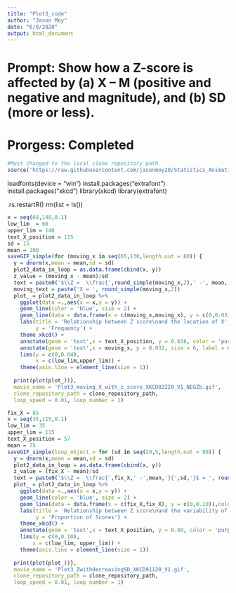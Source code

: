 ```yaml
---
title: "Plot3_code"
author: "Jason Moy"
date: "6/8/2020"
output: html_document
---
```

# Prompt: Show how a Z-score is affected by (a) X – M (positive and negative and magnitude), and (b) SD (more or less).

# Prorgess: Completed
```r
#Must changed to the local clone repository path
source('https://raw.githubusercontent.com/jasonmoy28/Statistics_Animation_Plot/master/saveGIF_simple_git_ver.R') # run the saveGIF_simple function 
```
loadfonts(device = "win")
install.packages("extrafont")
install.packages("xkcd")
library(xkcd)
library(extrafont)

.rs.restartR()
rm(list = ls())


```r
x = seq(60,140,0.1)
low_lim  = 60
upper_lim = 140
text_X_position = 115
sd = 15
mean = 100
saveGIF_simple(for (moving_x in seq(65,130,length.out = 80)) {
  y = dnorm(x,mean = mean,sd = sd)
  plot2_data_in_loop = as.data.frame(cbind(x, y))
  z_value = (moving_x - mean)/sd
  text = paste0('$\\Z =  \\frac{',round_simple(moving_x,2),' -', mean,'}{',sd,'}$ = ', round_simple(z_value,2))
  moving_text = paste('X = ', round_simple(moving_x,2))
  plot_ = plot2_data_in_loop %>% 
    ggplot(data =.,aes(x = x,y = y)) + 
    geom_line(color = 'blue', size = 2) + 
    geom_line(data = data.frame(x = c(moving_x,moving_x), y = c(0,0.03)),color = 'red', size = 2) + 
    labs(title = 'Relationship between Z score\nand the location of X',
         y = 'Frequency') + 
    theme_xkcd() + 
    annotate(geom = 'text',x = text_X_position, y = 0.038, color = 'purple4', size = 6, label = latex2exp::TeX(text)) + 
    annotate(geom = 'text',x = moving_x, y = 0.032, size = 6, label = moving_text) + 
    lims(y = c(0,0.04), 
         x = c(low_lim,upper_lim)) +
    theme(axis.line = element_line(size = 1))
      
  print(plot(plot_))},
  movie_name = 'Plot3_moving_X_with_z_score_XKCD82220_V1_NEGZb.gif', 
  clone_repository_path = clone_repository_path,
  loop_speed = 0.01, loop_number = 1)
```


```r
fix_X = 85
x = seq(35,115,0.1)
low_lim = 35
upper_lim = 115
text_X_position = 57
mean = 75
saveGIF_simple(loop_object = for (sd in seq(20,5,length.out = 80)) {
  y = dnorm(x,mean = mean,sd = sd)
  plot2_data_in_loop = as.data.frame(cbind(x, y))
  z_value = (fix_X - mean)/sd
  text = paste0('$\\Z =  \\frac{',fix_X,' -',mean,'}{',sd,'}$ = ', round_simple(z_value,2))
  plot_ = plot2_data_in_loop %>% 
    ggplot(data =.,aes(x = x,y = y)) + 
    geom_line(color = 'blue', size = 2) +
    geom_line(data = data.frame(x = c(fix_X,fix_X), y = c(0,0.10)),color = 'red', size = 2) + 
    labs(title = 'Relationship between Z score\nand the variability of X',
         y = 'Proportion of Scores') + 
    theme_xkcd() + 
    annotate(geom = 'text',x = text_X_position, y = 0.09, color = 'purple4', size = 5.2, label = latex2exp::TeX(text)) + 
    lims(y = c(0,0.10),
        x = c(low_lim, upper_lim)) +
    theme(axis.line = element_line(size = 1))
      
  print(plot(plot_))},
  movie_name = 'Plot3_ZwithdecreasingSD_XKCD91120_V1.gif', 
  clone_repository_path = clone_repository_path,
  loop_speed = 0.01, loop_number = 1)
```